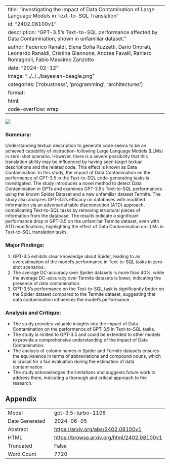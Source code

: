 
---
title: "Investigating the Impact of Data Contamination of Large Language Models in Text-to-SQL Translation"
id: "2402.08100v1"
description: "GPT-3.5's Text-to-SQL performance affected by Data Contamination, shown in unfamiliar dataset."
author: Federico Ranaldi, Elena Sofia Ruzzetti, Dario Onorati, Leonardo Ranaldi, Cristina Giannone, Andrea Favalli, Raniero Romagnoli, Fabio Massimo Zanzotto
date: "2024-02-12"
image: "../../../bayesian-beagle.png"
categories: ['robustness', 'programming', 'architectures']
format:
  html:
    code-overflow: wrap
---

![](../../../bayesian-beagle.png)

### Summary:
Understanding textual description to generate code seems to be an achieved capability of instruction-following Large Language Models (LLMs) in zero-shot scenario. However, there is a severe possibility that this translation ability may be influenced by having seen target textual descriptions and the related code. This effect is known as Data Contamination. In this study, the impact of Data Contamination on the performance of GPT-3.5 in the Text-to-SQL code-generating tasks is investigated. The study introduces a novel method to detect Data Contamination in GPTs and examines GPT-3.5’s Text-to-SQL performances using the known Spider Dataset and a new unfamiliar dataset Termite. The study also analyzes GPT-3.5’s efficacy on databases with modified information via an adversarial table disconnection (ATD) approach, complicating Text-to-SQL tasks by removing structural pieces of information from the database. The results indicate a significant performance drop in GPT-3.5 on the unfamiliar Termite dataset, even with ATD modifications, highlighting the effect of Data Contamination on LLMs in Text-to-SQL translation tasks.

### Major Findings:
1. GPT-3.5 exhibits clear knowledge about Spider, leading to an overestimation of the model’s performance in Text-to-SQL tasks in zero-shot scenarios.
2. The average DC-accuracy over Spider datasets is more than 40%, while the average DC-accuracy over Termite datasets is lower, indicating the presence of data contamination.
3. GPT-3.5’s performance on the Text-to-SQL task is significantly better on the Spider dataset compared to the Termite dataset, suggesting that data contamination influences the model's performance.

### Analysis and Critique:
- The study provides valuable insights into the impact of Data Contamination on the performance of GPT-3.5 in Text-to-SQL tasks.
- The study is limited to GPT-3.5 and could be extended to other models to provide a comprehensive understanding of the impact of Data Contamination.
- The analysis of column names in Spider and Termite datasets ensures the equivalence in terms of abbreviations and compound nouns, which is crucial for a fair evaluation during the estimation of data contamination.
- The study acknowledges the limitations and suggests future work to address them, indicating a thorough and critical approach to the research.

## Appendix

|          |          |
|----------|----------|
| Model     | gpt-3.5-turbo-1106       |
| Date Generated     | 2024-06-05       |
| Abstract | [https://arxiv.org/abs/2402.08100v1](https://arxiv.org/abs/2402.08100v1)        |
| HTML     | [https://browse.arxiv.org/html/2402.08100v1](https://browse.arxiv.org/html/2402.08100v1)       |
| Truncated       | False       |
| Word Count       | 7720       |